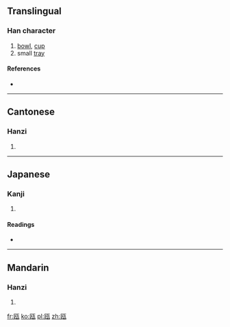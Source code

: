 {{also|甌}}
==Translingual==

===Han character===
{{Han char|rn=98|rad=瓦|as=04|sn=9|four=|canj=尸大一女弓 (SKMVN)}}

# [[bowl]], [[cup]]
# small [[tray]]

====References====
* {{Han ref|kx=0748.201|dkj=21464|dj=1157.070|hdz=21422.100|uh=74EF|ud=29935}}

----

==Cantonese==

===Hanzi===
{{yue-hanzi|jyut=|y=au1|tra=甌}}

# {{defn|lang=yue|sort=瓦04}}

----

==Japanese==

===Kanji===
{{ja-kanji|grade=|rs=瓦04}}

# {{defn|lang=ja|sort=瓦04}}

====Readings====
* {{ja-readings|on=[[おう]] (ō)|kun=[[かめ]] (kame), [[ほとぎ]] (hotogi)}}

----

==Mandarin==

===Hanzi===
{{cmn-hanzi|tra=甌|pin=[[ōu]] ([[ou1]])|wg=ou<sup>1</sup>}}

# {{defn|lang=cmn|sort=瓦04}}

[[fr:瓯]]
[[ko:瓯]]
[[pl:瓯]]
[[zh:瓯]]